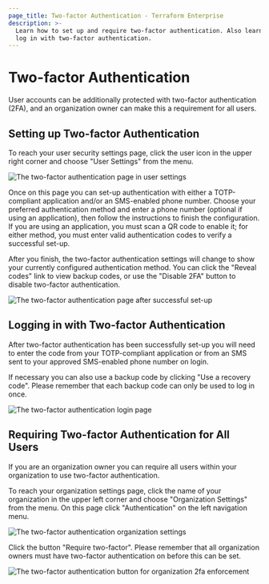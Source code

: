 ```yaml
---
page_title: Two-factor Authentication - Terraform Enterprise
description: >-
  Learn how to set up and require two-factor authentication. Also learn how to
  log in with two-factor authentication.
---
```


# Two-factor Authentication

User accounts can be additionally protected with two-factor authentication (2FA), and an organization owner can make this a requirement for all users.

[permissions-citation]: #intentionally-unused---keep-for-maintainers

## Setting up Two-factor Authentication

To reach your user security settings page, click the user icon in the upper right corner and choose "User Settings" from the menu.

![The two-factor authentication page in user settings](/img/docs/2fa-user-settings.png)

Once on this page you can set-up authentication with either a TOTP-compliant application and/or an SMS-enabled phone number. Choose your preferred authentication method and enter a phone number (optional if using an application), then follow the instructions to finish the configuration. If you are using an application, you must scan a QR code to enable it; for either method, you must enter valid authentication codes to verify a successful set-up.

After you finish, the two-factor authentication settings will change to show your currently configured authentication method. You can click the "Reveal codes" link to view backup codes, or use the "Disable 2FA" button to disable two-factor authentication.

![The two-factor authentication page after successful set-up](/img/docs/2fa-backup-codes.png)

## Logging in with Two-factor Authentication

After two-factor authentication has been successfully set-up you will need to enter the code from your TOTP-compliant application or from an SMS sent to your approved SMS-enabled phone number on login.

If necessary you can also use a backup code by clicking "Use a recovery code". Please remember that each backup code can only be used to log in once.

![The two-factor authentication login page](/img/docs/2fa-user-login.png)

## Requiring Two-factor Authentication for All Users

If you are an organization owner you can require all users within your organization to use two-factor authentication.

[permissions-citation]: #intentionally-unused---keep-for-maintainers

To reach your organization settings page, click the name of your organization in the upper left corner and choose "Organization Settings" from the menu. On this page click "Authentication" on the left navigation menu.

![The two-factor authentication organization settings](/img/docs/2fa-org-settings.png)

Click the button "Require two-factor". Please remember that all organization owners must have two-factor authentication on before this can be set.

![The two-factor authentication button for organization 2fa enforcement](/img/docs/2fa-org-button.png)
